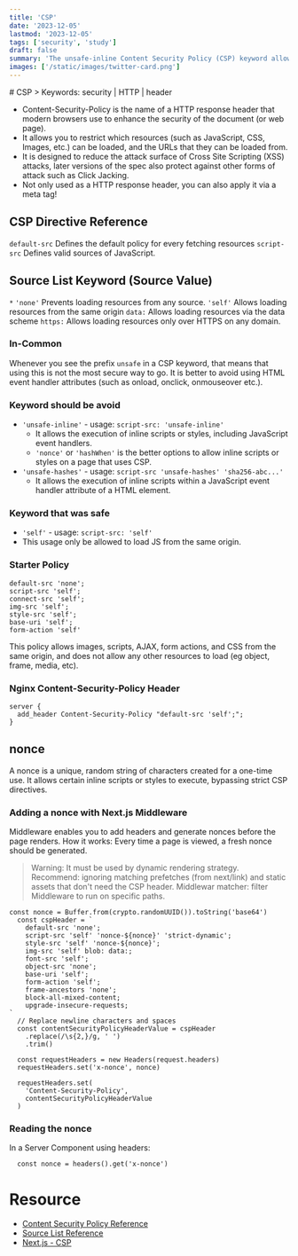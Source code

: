 ```yaml
---
title: 'CSP'
date: '2023-12-05'
lastmod: '2023-12-05'
tags: ['security', 'study']
draft: false
summary: 'The unsafe-inline Content Security Policy (CSP) keyword allows the execution of inline scripts or styles.'
images: ['/static/images/twitter-card.png']
---
```


<TOCInline toc={props.toc} exclude="Introduction" />
# CSP
> Keywords: security | HTTP | header 

+ Content-Security-Policy is the name of a HTTP response header that modern browsers use to enhance the security of the document (or web page).
+ It allows you to restrict which resources (such as JavaScript, CSS, Images, etc.) can be loaded, and the URLs that they can be loaded from.
+ It is designed to reduce the attack surface of Cross Site Scripting (XSS) attacks, later versions of the spec also protect against other forms of attack such as Click Jacking.
+ Not only used as a HTTP response header, you can also apply it via a meta tag!

## CSP Directive Reference

`default-src`
Defines the default policy for every fetching resources
`script-src`
Defines valid sources of JavaScript.

## Source List Keyword (Source Value)
`*`
`'none'`
Prevents loading resources from any source.
`'self'`
Allows loading resources from the same origin 
`data:`
Allows loading resources via the data scheme
`https:`
Allows loading resources only over HTTPS on any domain.

### In-Common
Whenever you see the prefix `unsafe` in a CSP keyword, that means that using this is not the most secure way to go. 
It is better to avoid using HTML event handler attributes (such as onload, onclick, onmouseover etc.).

### Keyword should be avoid 
+ `'unsafe-inline'` - usage: `script-src: 'unsafe-inline'`
  + It allows the execution of inline scripts or styles, including JavaScript event handlers.
  + `'nonce'` or `'hashWhen'` is the better options to allow inline scripts or styles on a page that uses CSP.
+ `'unsafe-hashes'` - usage: `script-src 'unsafe-hashes' 'sha256-abc...'`
  + It allows the execution of inline scripts within a JavaScript event handler attribute of a HTML element.

### Keyword that was safe
+  `'self'` - usage: `script-src: 'self'`
  + This usage only be allowed to load JS from the same origin.

### Starter Policy
```
default-src 'none'; 
script-src 'self'; 
connect-src 'self'; 
img-src 'self'; 
style-src 'self';
base-uri 'self';
form-action 'self'
```
This policy allows images, scripts, AJAX, form actions, and CSS from the same origin, and does not allow any other resources to load (eg object, frame, media, etc).

### Nginx Content-Security-Policy Header
```
server {
  add_header Content-Security-Policy "default-src 'self';";
}
```

## nonce
A nonce is a unique, random string of characters created for a one-time use.
It allows certain inline scripts or styles to execute, bypassing strict CSP directives.

### Adding a nonce with Next.js Middleware
Middleware enables you to add headers and generate nonces before the page renders.
How it works: Every time a page is viewed, a fresh nonce should be generated.

> Warning: It must be used by dynamic rendering strategy.
> Recommend: ignoring matching prefetches (from next/link) and static assets that don't need the CSP header.
> Middlewar matcher: filter Middleware to run on specific paths.

```ts=
const nonce = Buffer.from(crypto.randomUUID()).toString('base64')
  const cspHeader = `
    default-src 'none';
    script-src 'self' 'nonce-${nonce}' 'strict-dynamic';
    style-src 'self' 'nonce-${nonce}';
    img-src 'self' blob: data:;
    font-src 'self';
    object-src 'none';
    base-uri 'self';
    form-action 'self';
    frame-ancestors 'none';
    block-all-mixed-content;
    upgrade-insecure-requests;
`
  // Replace newline characters and spaces
  const contentSecurityPolicyHeaderValue = cspHeader
    .replace(/\s{2,}/g, ' ')
    .trim()
 
  const requestHeaders = new Headers(request.headers)
  requestHeaders.set('x-nonce', nonce)
 
  requestHeaders.set(
    'Content-Security-Policy',
    contentSecurityPolicyHeaderValue
  )
```

### Reading the nonce
In a Server Component using headers:

```ts=
  const nonce = headers().get('x-nonce')

```

# Resource

+ [Content Security Policy Reference](https://content-security-policy.com/)
+ [Source List Reference](https://content-security-policy.com/#source_list)
+ [Next.js - CSP](https://nextjs.org/docs/pages/building-your-application/configuring/content-security-policy)